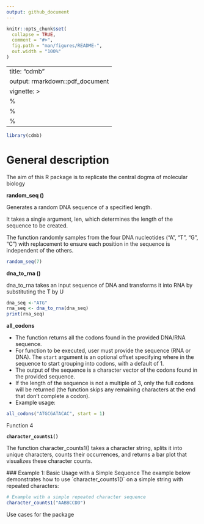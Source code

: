 ```yaml
---
output: github_document
---
```


<!-- README.md is generated from README.Rmd. Please edit that file -->

```r
knitr::opts_chunk$set(
  collapse = TRUE,
  comment = "#>",
  fig.path = "man/figures/README-",
  out.width = "100%"
)
```

---
title: "cdmb"
output: rmarkdown::pdf_document
vignette: >
  %\VignetteIndexEntry{cdmb}
  %\VignetteEngine{knitr::rmarkdown}
  %\VignetteEncoding{UTF-8}
---

```r
library(cdmb)
```

# 

# General description

The aim of this R package is to replicate the central dogma of molecular biology

**random_seq ()**

Generates a random DNA sequence of a specified length.

It takes a single argument, len, which determines the length of the sequence to be created.

The function randomly samples from the four DNA nucleotides ("A", "T", "G", "C") with replacement to ensure each position in the sequence is independent of the others.

```r
random_seq(7)

```

**dna_to_rna ()**

dna_to_rna takes an input sequence of DNA and transforms it into RNA by substituting the T by U

```r
dna_seq <-"ATG"
rna_seq <- dna_to_rna(dna_seq)
print(rna_seq)
```

**all_codons**

- The function returns all the codons found in the provided DNA/RNA sequence.
- For function to be executed, user must provide the sequence (RNA or DNA). The `start` argument is an optional offset specifying where in the sequence to start grouping into codons, with a default of 1.
- The output of the sequence is a character vector of the codons found in the provided sequence.
- If the length of the sequence is not a multiple of 3, only the full codons will be returned (the function skips any remaining characters at the end that don’t complete a codon).
- Example usage:
```r
all_codons("ATGCGATACAC", start = 1)
```


Function 4

**`character_counts1()`**

The function character_counts1() takes a character string, splits it into unique characters, counts their occurrences, and returns a bar plot that visualizes these character counts.

\### Example 1: Basic Usage with a Simple Sequence
The example below demonstrates how to use \`character_counts1()\` on a simple string with repeated characters:

```r

# Example with a simple repeated character sequence
character_counts1("AABBCCDD")
```

Use cases for the package
